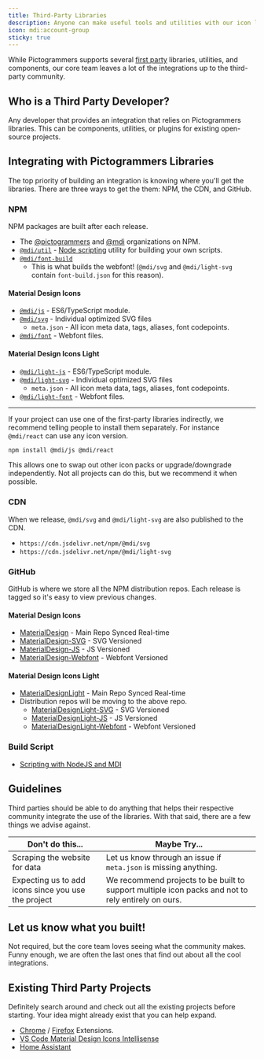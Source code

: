 ```yaml
---
title: Third-Party Libraries
description: Anyone can make useful tools and utilities with our icon libraries.
icon: mdi:account-group
sticky: true
---
```


While Pictogrammers supports several [first party](/docs/guides/first-party) libraries, utilities, and components, our core team leaves a lot of the integrations up to the third-party community.

## Who is a Third Party Developer?

Any developer that provides an integration that relies on Pictogrammers libraries. This can be components, utilities, or plugins for existing open-source projects.

## Integrating with Pictogrammers Libraries

The top priority of building an integration is knowing where you'll get the libraries. There are three ways to get the them: NPM, the CDN, and GitHub.

### NPM

NPM packages are built after each release.

- The [@pictogrammers](https://www.npmjs.com/org/pictogrammers) and [@mdi](https://www.npmjs.com/org/mdi) organizations on NPM.
- [`@mdi/util`](https://www.npmjs.com/package/@mdi/util) - [Node scripting](/guide/nodejs-scripting) utility for building your own scripts.
- [`@mdi/font-build`](https://www.npmjs.com/package/@mdi/font-build)
  - This is what builds the webfont! (`@mdi/svg` and `@mdi/light-svg` contain `font-build.json` for this reason).

#### Material Design Icons

- [`@mdi/js`](https://www.npmjs.com/package/@mdi/js) - ES6/TypeScript module.
- [`@mdi/svg`](https://www.npmjs.com/package/@mdi/svg) - Individual optimized SVG files
  - `meta.json` - All icon meta data, tags, aliases, font codepoints.
- [`@mdi/font`](https://www.npmjs.com/package/@mdi/font) - Webfont files.

#### Material Design Icons Light

- [`@mdi/light-js`](https://www.npmjs.com/package/@mdi/light-js) - ES6/TypeScript module.
- [`@mdi/light-svg`](https://www.npmjs.com/package/@mdi/light-svg) - Individual optimized SVG files
  - `meta.json` - All icon meta data, tags, aliases, font codepoints.
- [`@mdi/light-font`](https://www.npmjs.com/package/@mdi/light-font) - Webfont files.

---

If your project can use one of the first-party libraries indirectly, we recommend telling people to install them separately. For instance `@mdi/react` can use any icon version.

```bash
npm install @mdi/js @mdi/react
```

This allows one to swap out other icon packs or upgrade/downgrade independently. Not all projects can do this, but we recommend it when possible.

### CDN

When we release, `@mdi/svg` and `@mdi/light-svg` are also published to the CDN.

- `https://cdn.jsdelivr.net/npm/@mdi/svg`
- `https://cdn.jsdelivr.net/npm/@mdi/light-svg`

### GitHub

GitHub is where we store all the NPM distribution repos. Each release is tagged so it's easy to view previous changes.

#### Material Design Icons

- [MaterialDesign](https://github.com/Templarian/MaterialDesign) - Main Repo Synced Real-time
- [MaterialDesign-SVG](https://github.com/Templarian/MaterialDesign-SVG) - SVG Versioned
- [MaterialDesign-JS](https://github.com/Templarian/MaterialDesign-JS) - JS Versioned
- [MaterialDesign-Webfont](https://github.com/Templarian/MaterialDesign-Webfont) - Webfont Versioned

#### Material Design Icons Light

- [MaterialDesignLight](https://github.com/Pictogrammers/MaterialDesignLight) - Main Repo Synced Real-time
- Distribution repos will be moving to the above repo.
  - [MaterialDesignLight-SVG](https://github.com/Templarian/MaterialDesignLight-SVG) - SVG Versioned
  - [MaterialDesignLight-JS](https://github.com/Templarian/MaterialDesignLight-JS) - JS Versioned
  - [MaterialDesignLight-Webfont](https://github.com/Templarian/MaterialDesignLight-Webfont) - Webfont Versioned

### Build Script

- [Scripting with NodeJS and MDI](http://templarian.com/2018/04/13/scripting-with-nodejs-and-material-design-icons/)

## Guidelines

Third parties should be able to do anything that helps their respective community integrate the use of the libraries. With that said, there are a few things we advise against.

| Don't do this... | Maybe Try... |
|------------------|--------------|
| <Icon name='mdi:close' color='red' /> Scraping the website for data | <Icon name='mdi:check' color='green' /> Let us know through an issue if `meta.json` is missing anything. |
| <Icon name='mdi:close' color='red' /> Expecting us to add icons since you use the project | <Icon name='mdi:check' color='green' /> We recommend projects to be built to support multiple icon packs and not to rely entirely on ours. |

## Let us know what you built!

Not required, but the core team loves seeing what the community makes. Funny enough, we are often the last ones that find out about all the cool integrations.

## Existing Third Party Projects

Definitely search around and check out all the existing projects before starting. Your idea might already exist that you can help expand.

- [Chrome](https://chrome.google.com/webstore/detail/materialdesignicons-picke/edjaedpifkihpjkcgknfokmibkoafhme) / [Firefox](https://addons.mozilla.org/en-US/firefox/addon/materialdesignicons-picker/) Extensions.
- [VS Code Material Design Icons Intellisense](https://marketplace.visualstudio.com/items?itemName=lukas-tr.materialdesignicons-intellisense)
- [Home Assistant](https://www.home-assistant.io/docs/configuration/customizing-devices/#icon)
